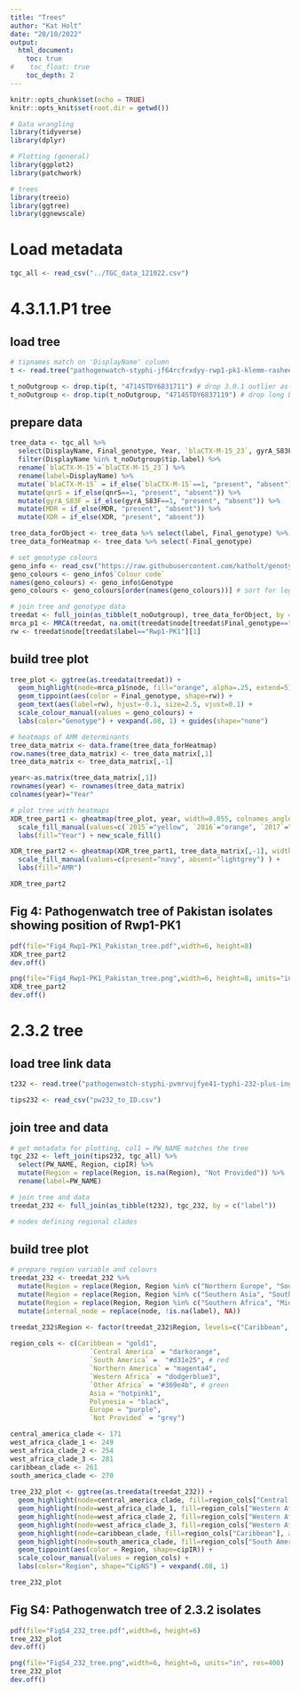 ```yaml
---
title: "Trees"
author: "Kat Holt"
date: "20/10/2022"
output:
  html_document:
    toc: true
#    toc_float: true
    toc_depth: 2
---
```


```r
knitr::opts_chunk$set(echo = TRUE)
knitr::opts_knit$set(root.dir = getwd())

# Data wrangling
library(tidyverse)
library(dplyr)

# Plotting (general)
library(ggplot2)
library(patchwork)

# trees
library(treeio)
library(ggtree)
library(ggnewscale)

```

# Load metadata
``` r
tgc_all <- read_csv("../TGC_data_121022.csv")
```

# 4.3.1.1.P1 tree

## load tree
``` r
# tipnames match on 'DisplayName' column
t <- read.tree("pathogenwatch-styphi-jf64rcfrxdyy-rwp1-pk1-klemm-rasheed-collection-tree.nwk")

t_noOutgroup <- drop.tip(t, "4714STDY6831711") # drop 3.0.1 outlier as it obscures detail
t_noOutgroup <- drop.tip(t_noOutgroup, "4714STDY6837119") # drop long branch strain 4714STDY6837119
```

## prepare data
``` r
tree_data <- tgc_all %>% 
  select(DisplayName, Final_genotype, Year, `blaCTX-M-15_23`, gyrA_S83F, qnrS, MDR, XDR) %>% 
  filter(DisplayName %in% t_noOutgroup$tip.label) %>%
  rename(`blaCTX-M-15`=`blaCTX-M-15_23`) %>%
  rename(label=DisplayName) %>%
  mutate(`blaCTX-M-15` = if_else(`blaCTX-M-15`==1, "present", "absent")) %>%
  mutate(qnrS = if_else(qnrS==1, "present", "absent")) %>%
  mutate(gyrA_S83F = if_else(gyrA_S83F==1, "present", "absent")) %>%
  mutate(MDR = if_else(MDR, "present", "absent")) %>%
  mutate(XDR = if_else(XDR, "present", "absent"))

tree_data_forObject <- tree_data %>% select(label, Final_genotype) %>% mutate(rw=if_else(label=="Rwp1-PK1", "Rwp1-PK1", ""))
tree_data_forHeatmap <- tree_data %>% select(-Final_genotype)

# set genotype colours
geno_info <- read_csv("https://raw.githubusercontent.com/katholt/genotyphi/main/Genotype_specification.csv") %>% filter(Genotype %in% tree_data$Final_genotype)
geno_colours <- geno_info$`Colour code`
names(geno_colours) <- geno_info$Genotype
geno_colours <- geno_colours[order(names(geno_colours))] # sort for legend

# join tree and genotype data
treedat <- full_join(as_tibble(t_noOutgroup), tree_data_forObject, by = 'label')
mrca_p1 <- MRCA(treedat, na.omit(treedat$node[treedat$Final_genotype=="4.3.1.1.P1"]))
rw <- treedat$node[treedat$label=="Rwp1-PK1"][1]

```

## build tree plot
``` r
tree_plot <- ggtree(as.treedata(treedat)) + 
  geom_highlight(node=mrca_p1$node, fill="orange", alpha=.25, extend=5) + 
  geom_tippoint(aes(color = Final_genotype, shape=rw)) +
  geom_text(aes(label=rw), hjust=-0.1, size=2.5, vjust=0.1) +
  scale_colour_manual(values = geno_colours) +
  labs(color="Genotype") + vexpand(.08, 1) + guides(shape="none")

# heatmaps of AMR determinants
tree_data_matrix <- data.frame(tree_data_forHeatmap)
row.names(tree_data_matrix) <- tree_data_matrix[,1]
tree_data_matrix <- tree_data_matrix[,-1]

year<-as.matrix(tree_data_matrix[,1])
rownames(year) <- rownames(tree_data_matrix)
colnames(year)="Year"

# plot tree with heatmaps
XDR_tree_part1 <- gheatmap(tree_plot, year, width=0.055, colnames_angle=60, colnames_position="top", hjust=0, font.size=2.5, custom_column_labels=c("Year"), colnames_offset_x=-0.2, offset=1) + 
  scale_fill_manual(values=c(`2015`="yellow", `2016`="orange", `2017`="red", `2019`="brown") ) +
  labs(fill="Year") + new_scale_fill()

XDR_tree_part2 <- gheatmap(XDR_tree_part1, tree_data_matrix[,-1], width=0.25, colnames_angle=60, colnames_position="top", hjust=0, font.size=2.5, custom_column_labels=c("CTX-M-15", "GyrA-S83F", "qnrS", "MDR", "XDR"), colnames_offset_x=-0.2, offset=2) + 
  scale_fill_manual(values=c(present="navy", absent="lightgrey") ) +
  labs(fill="AMR") 

XDR_tree_part2

```

## Fig 4: Pathogenwatch tree of Pakistan isolates showing position of Rwp1-PK1
``` r

pdf(file="Fig4_Rwp1-PK1_Pakistan_tree.pdf",width=6, height=8)
XDR_tree_part2
dev.off()

png(file="Fig4_Rwp1-PK1_Pakistan_tree.png",width=6, height=8, units="in", res=400)
XDR_tree_part2
dev.off()

```

# 2.3.2 tree

## load tree link data
``` r
t232 <- read.tree("pathogenwatch-styphi-pvmrvujfye41-typhi-232-plus-ingle-2021-for-outgrouping-collection-tree__2.3.2_ingroup.nwk")

tips232 <- read_csv("pw232_to_ID.csv")

```

## join tree and data
``` r

# get metadata for plotting, col1 = PW_NAME matches the tree
tgc_232 <- left_join(tips232, tgc_all) %>% 
  select(PW_NAME, Region, cipIR) %>%
  mutate(Region = replace(Region, is.na(Region), "Not Provided")) %>%
  rename(label=PW_NAME)

# join tree and data
treedat_232 <- full_join(as_tibble(t232), tgc_232, by = c("label"))

# nodes defining regional clades

```

## build tree plot
``` r

# prepare region variable and colours
treedat_232 <- treedat_232 %>% 
  mutate(Region = replace(Region, Region %in% c("Northern Europe", "Southern Europe", "Western Europe"), "Europe")) %>% 
  mutate(Region = replace(Region, Region %in% c("Southern Asia", "South-eastern Asia", "Western Asia"), "Asia")) %>% 
  mutate(Region = replace(Region, Region %in% c("Southern Africa", "Middle Africa"), "Other Africa")) %>%
  mutate(internal_node = replace(node, !is.na(label), NA))

treedat_232$Region <- factor(treedat_232$Region, levels=c("Caribbean", "Central America", "South America", "Northern America", "Western Africa", "Other Africa", "Asia", "Polynesia", "Europe", "Not Provided"))
  
region_cols <- c(Caribbean = "gold1", 
                    `Central America` = "darkorange",
                    `South America` =  "#d31e25", # red
                    `Northern America` = "magenta4",
                    `Western Africa` = "dodgerblue3", 
                    `Other Africa` = "#369e4b", # green 
                    Asia = "hotpink1", 
                    Polynesia = "black", 
                    Europe = "purple",
                    `Not Provided` = "grey")

central_america_clade <- 171
west_africa_clade_1 <- 249
west_africa_clade_2 <- 254
west_africa_clade_3 <- 281
caribbean_clade <- 261
south_america_clade <- 270
  
tree_232_plot <- ggtree(as.treedata(treedat_232)) + 
  geom_highlight(node=central_america_clade, fill=region_cols["Central America"], alpha=.25, extend=5) + 
  geom_highlight(node=west_africa_clade_1, fill=region_cols["Western Africa"], alpha=.25, extend=5) + 
  geom_highlight(node=west_africa_clade_2, fill=region_cols["Western Africa"], alpha=.25, extend=5) + 
  geom_highlight(node=west_africa_clade_3, fill=region_cols["Western Africa"], alpha=.25, extend=5) + 
  geom_highlight(node=caribbean_clade, fill=region_cols["Caribbean"], alpha=.25, extend=5) + 
  geom_highlight(node=south_america_clade, fill=region_cols["South America"], alpha=.25, extend=5) + 
  geom_tippoint(aes(color = Region, shape=cipIR)) +
  scale_colour_manual(values = region_cols) +
  labs(color="Region", shape="CipNS") + vexpand(.08, 1)

tree_232_plot
```

## Fig S4: Pathogenwatch tree of 2.3.2 isolates
``` r

pdf(file="FigS4_232_tree.pdf",width=6, height=6)
tree_232_plot
dev.off()

png(file="FigS4_232_tree.png",width=6, height=6, units="in", res=400)
tree_232_plot
dev.off()

```